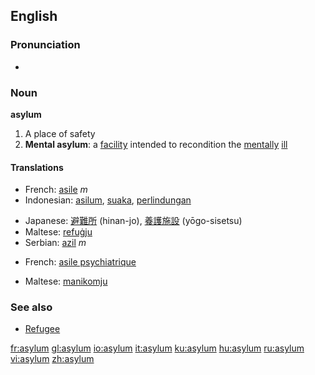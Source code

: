 ==English==

===Pronunciation===
*{{audio|en-us-asylum.ogg|Audio (US)}}


===Noun===
'''asylum'''

# A place of safety
# '''Mental asylum''': a [[facility]] intended to recondition the [[mentally]] [[ill]]

====Translations====
{{trans-top|A place of safety}}
*French: [[asile]] ''m''
*Indonesian: [[asilum]], [[suaka]], [[lindung|perlindungan]]
{{trans-mid}}
*Japanese: [[避難所]] (hinan-jo), [[養護施設]] (yōgo-sisetsu)
*Maltese: [[refuġju]] 
*Serbian: [[azil]] ''m''
{{trans-bottom}}

{{trans-top|Mental asylum}}
*French: [[asile psychiatrique]]
{{trans-mid}}
*Maltese: [[manikomju]]
{{trans-bottom}}

===See also===

*[[Refugee]]

[[fr:asylum]]
[[gl:asylum]]
[[io:asylum]]
[[it:asylum]]
[[ku:asylum]]
[[hu:asylum]]
[[ru:asylum]]
[[vi:asylum]]
[[zh:asylum]]